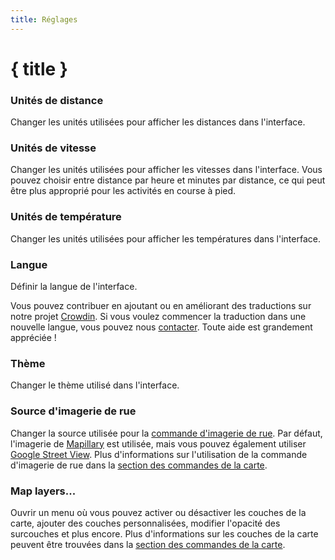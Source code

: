 ```yaml
---
title: Réglages
---
```


<script lang="ts">
</script>

# { title }

### <Ruler size="16" class="inline-block" style="margin-bottom: 2px" /> Unités de distance

Changer les unités utilisées pour afficher les distances dans l'interface.

### <Zap size="16" class="inline-block" style="margin-bottom: 2px" /> Unités de vitesse

Changer les unités utilisées pour afficher les vitesses dans l'interface.
Vous pouvez choisir entre distance par heure et minutes par distance, ce qui peut être plus approprié pour les activités en course à pied.

### <Thermometer size="16" class="inline-block" style="margin-bottom: 2px" /> Unités de température

Changer les unités utilisées pour afficher les températures dans l'interface.

### <Languages size="16" class="inline-block" style="margin-bottom: 2px" /> Langue

Définir la langue de l'interface.

<DocsNote>

Vous pouvez contribuer en ajoutant ou en améliorant des traductions sur notre projet <a href="https://crowdin.com/project/gpxstudio" target="_blank">Crowdin</a>.
Si vous voulez commencer la traduction dans une nouvelle langue, vous pouvez nous <a href="#contact">contacter</a>.
Toute aide est grandement appréciée !

</DocsNote>

### <Sun size="16" class="inline-block" style="margin-bottom: 2px" /> Thème

Changer le thème utilisé dans l'interface.

### <PersonStanding size="16" class="inline-block" style="margin-bottom: 2px" /> Source d'imagerie de rue

Changer la source utilisée pour la [commande d'imagerie de rue](../map-controls).
Par défaut, l'imagerie de <a href="https://www.mapillary.com" target="_blank">Mapillary</a> est utilisée, mais vous pouvez également utiliser <a href="https://www.google.com/streetview/" target="_blank">Google Street View</a>.
Plus d'informations sur l'utilisation de la commande d'imagerie de rue dans la [section des commandes de la carte](../map-controls).

### <Layers size="16" class="inline-block" style="margin-bottom: 2px" /> Map layers...

Ouvrir un menu où vous pouvez activer ou désactiver les couches de la carte, ajouter des couches personnalisées, modifier l'opacité des surcouches et plus encore.
Plus d'informations sur les couches de la carte peuvent être trouvées dans la [section des commandes de la carte](../map-controls).
